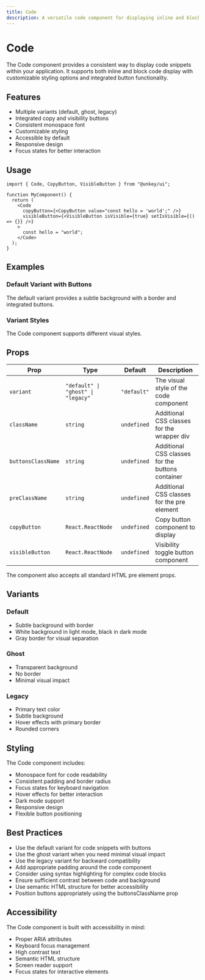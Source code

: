 ```yaml
---
title: Code
description: A versatile code component for displaying inline and block code snippets with customizable styling and integrated buttons.
---
```



# Code

The Code component provides a consistent way to display code snippets within your application. It supports both inline and block code display with customizable styling options and integrated button functionality.

## Features

- Multiple variants (default, ghost, legacy)
- Integrated copy and visibility buttons
- Consistent monospace font
- Customizable styling
- Accessible by default
- Responsive design
- Focus states for better interaction

## Usage

```tsx
import { Code, CopyButton, VisibleButton } from "@unkey/ui";

function MyComponent() {
  return (
    <Code
      copyButton={<CopyButton value="const hello = 'world';" />}
      visibleButton={<VisibleButton isVisible={true} setIsVisible={() => {}} />}
    >
      const hello = "world";
    </Code>
  );
}
```

## Examples

### Default Variant with Buttons

The default variant provides a subtle background with a border and integrated buttons.

<CodeExample />

### Variant Styles

The Code component supports different visual styles.

<CodeVariants />

## Props

| Prop | Type | Default | Description |
|------|------|---------|-------------|
| `variant` | `"default" \| "ghost" \| "legacy"` | `"default"` | The visual style of the code component |
| `className` | `string` | `undefined` | Additional CSS classes for the wrapper div |
| `buttonsClassName` | `string` | `undefined` | Additional CSS classes for the buttons container |
| `preClassName` | `string` | `undefined` | Additional CSS classes for the pre element |
| `copyButton` | `React.ReactNode` | `undefined` | Copy button component to display |
| `visibleButton` | `React.ReactNode` | `undefined` | Visibility toggle button component |

The component also accepts all standard HTML pre element props.

## Variants

### Default
- Subtle background with border
- White background in light mode, black in dark mode
- Gray border for visual separation

### Ghost
- Transparent background
- No border
- Minimal visual impact

### Legacy
- Primary text color
- Subtle background
- Hover effects with primary border
- Rounded corners

## Styling

The Code component includes:

- Monospace font for code readability
- Consistent padding and border radius
- Focus states for keyboard navigation
- Hover effects for better interaction
- Dark mode support
- Responsive design
- Flexible button positioning

## Best Practices

- Use the default variant for code snippets with buttons
- Use the ghost variant when you need minimal visual impact
- Use the legacy variant for backward compatibility
- Add appropriate padding around the code component
- Consider using syntax highlighting for complex code blocks
- Ensure sufficient contrast between code and background
- Use semantic HTML structure for better accessibility
- Position buttons appropriately using the buttonsClassName prop

## Accessibility

The Code component is built with accessibility in mind:

- Proper ARIA attributes
- Keyboard focus management
- High contrast text
- Semantic HTML structure
- Screen reader support
- Focus states for interactive elements 